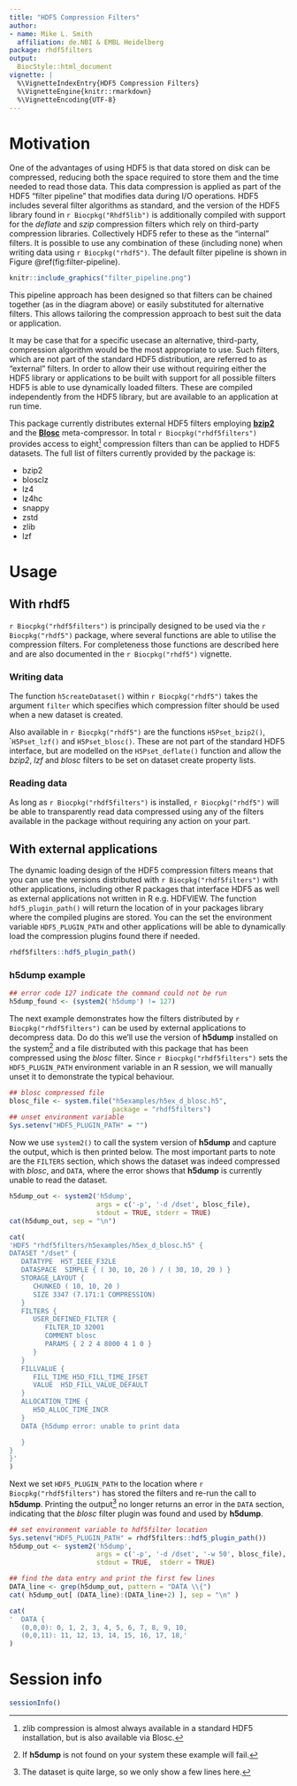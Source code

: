 ```yaml
---
title: "HDF5 Compression Filters"
author:
- name: Mike L. Smith
  affiliation: de.NBI & EMBL Heidelberg
package: rhdf5filters
output:
  BiocStyle::html_document
vignette: |
  %\VignetteIndexEntry{HDF5 Compression Filters}
  %\VignetteEngine{knitr::rmarkdown}
  %\VignetteEncoding{UTF-8}
---
```


# Motivation

One of the advantages of using HDF5 is that data stored on disk can be compressed, reducing both the space required to store them and the time needed to read those data.  This data compression is applied as part of the HDF5 "filter pipeline" that modifies data during I/O operations.  HDF5 includes several filter algorithms as standard, and the version of the HDF5 library found in `r Biocpkg("Rhdf5lib")` is additionally compiled with support for the *deflate* and *szip* compression filters which rely on third-party compression libraries.  Collectively HDF5 refer to these as the "internal" filters.  It is possible to use any combination of these (including none) when writing data using `r Biocpkg("rhdf5")`.  The default filter pipeline is shown in Figure \@ref(fig:filter-pipeline).

```r
knitr::include_graphics("filter_pipeline.png")
```

This pipeline approach has been designed so that filters can be chained together (as in the diagram above) or easily substituted for alternative filters.  This allows tailoring the compression approach to best suit the data or application.

It may be case that for a specific usecase an alternative, third-party, compression algorithm would be the most appropriate to use.  Such filters, which are not part of the standard HDF5 distribution, are referred to as "external" filters.  In order to allow their use without requiring either the HDF5 library or applications to be built with support for all possible filters HDF5 is able to use dynamically loaded filters.  These are compiled independently from the HDF5 library, but are available to an application at run time.  

This package currently distributes external HDF5 filters employing [**bzip2**](https://sourceware.org/bzip2/) and the [**Blosc**](https://blosc.org/) meta-compressor.  In total `r Biocpkg("rhdf5filters")` provides access to eight^[zlib compression is almost always available in a standard HDF5 installation, but is also available via Blosc.] compression filters than can be applied to HDF5 datasets.  The full list of filters currently provided by the package is:

- bzip2
- blosclz
- lz4
- lz4hc
- snappy
- zstd
- zlib
- lzf

# Usage

## With **rhdf5**

`r Biocpkg("rhdf5filters")` is principally designed to be used via the `r Biocpkg("rhdf5")` package, where several functions are able to utilise the compression filters.  For completeness those functions are described here and are also documented in the `r Biocpkg("rhdf5")` vignette.

### Writing data

The function `h5createDataset()` within `r Biocpkg("rhdf5")` takes the argument `filter` which specifies which compression filter should be used when a new dataset is created.

Also available in `r Biocpkg("rhdf5")` are the functions `H5Pset_bzip2()`, ``H5Pset_lzf()` and `H5Pset_blosc()`.  These are not part of the standard HDF5 interface, but are modelled on the `H5Pset_deflate()` function and allow the *bzip2*, *lzf* and *blosc* filters to be set on dataset create property lists.

### Reading data

As long as `r Biocpkg("rhdf5filters")` is installed, `r Biocpkg("rhdf5")` will be able to transparently read data compressed using any of the filters available in the package without requiring any action on your part.

## With external applications

The dynamic loading design of the HDF5 compression filters means that you can use the versions distributed with `r Biocpkg("rhdf5filters")` with other applications, including other R packages that interface HDF5 as well as external applications not written in R e.g. HDFVIEW.  The function `hdf5_plugin_path()` will return the location of in your packages library where the compiled plugins are stored.  You can the set the environment variable `HDF5_PLUGIN_PATH` and other applications will be able to dynamically load the compression plugins found there if needed.

```r
rhdf5filters::hdf5_plugin_path()
```

### **h5dump** example

```r
## error code 127 indicate the command could not be run
h5dump_found <- (system2('h5dump') != 127)
```

The next example demonstrates how the filters distributed by `r Biocpkg("rhdf5filters")` can be used by external applications to decompress data.  Do do this we'll use the version of **h5dump** installed on the system^[If **h5dump** is not found on your system these example will fail.] and a file distributed with this package that has been compressed using the *blosc* filter.  Since `r Biocpkg("rhdf5filters")` sets the `HDF5_PLUGIN_PATH` environment variable in an R session, we will manually unset it to demonstrate the typical behaviour.

```r
## blosc compressed file
blosc_file <- system.file("h5examples/h5ex_d_blosc.h5", 
                          package = "rhdf5filters")
## unset environment variable
Sys.setenv("HDF5_PLUGIN_PATH" = "")
```

Now we use `system2()` to call the system version of **h5dump** and capture the output, which is then printed below.  The most important parts to note are the `FILTERS` section, which shows the dataset was indeed compressed with *blosc*, and `DATA`, where the error shows that **h5dump** is currently unable to read the dataset.

```r
h5dump_out <- system2('h5dump', 
                      args = c('-p', '-d /dset', blosc_file), 
                      stdout = TRUE, stderr = TRUE)
cat(h5dump_out, sep = "\n")
```

```r
cat(
'HDF5 "rhdf5filters/h5examples/h5ex_d_blosc.h5" {
DATASET "/dset" {
   DATATYPE  H5T_IEEE_F32LE
   DATASPACE  SIMPLE { ( 30, 10, 20 ) / ( 30, 10, 20 ) }
   STORAGE_LAYOUT {
      CHUNKED ( 10, 10, 20 )
      SIZE 3347 (7.171:1 COMPRESSION)
   }
   FILTERS {
      USER_DEFINED_FILTER {
         FILTER_ID 32001
         COMMENT blosc
         PARAMS { 2 2 4 8000 4 1 0 }
      }
   }
   FILLVALUE {
      FILL_TIME H5D_FILL_TIME_IFSET
      VALUE  H5D_FILL_VALUE_DEFAULT
   }
   ALLOCATION_TIME {
      H5D_ALLOC_TIME_INCR
   }
   DATA {h5dump error: unable to print data

   }
}
}'
)
```

Next we set `HDF5_PLUGIN_PATH` to the location where `r Biocpkg("rhdf5filters")` has stored the filters and re-run the call to **h5dump**. Printing the output^[The dataset is quite large, so we only show a few lines here.] no longer returns an error in the `DATA` section, indicating that the *blosc* filter plugin was found and used by **h5dump**. 

```r
## set environment variable to hdf5filter location
Sys.setenv("HDF5_PLUGIN_PATH" = rhdf5filters::hdf5_plugin_path())
h5dump_out <- system2('h5dump', 
                      args = c('-p', '-d /dset', '-w 50', blosc_file), 
                      stdout = TRUE,  stderr = TRUE)

## find the data entry and print the first few lines
DATA_line <- grep(h5dump_out, pattern = "DATA \\{")
cat( h5dump_out[ (DATA_line):(DATA_line+2) ], sep = "\n" )
```

```r
cat(
'  DATA {
   (0,0,0): 0, 1, 2, 3, 4, 5, 6, 7, 8, 9, 10,
   (0,0,11): 11, 12, 13, 14, 15, 16, 17, 18,'
)
```

# Session info {.unnumbered}

```r
sessionInfo()
```
